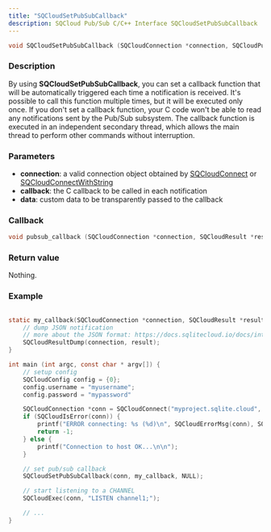 ```yaml
---
title: "SQCloudSetPubSubCallback"
description: SQCloud Pub/Sub C/C++ Interface SQCloudSetPubSubCallback
---
```


```c
void SQCloudSetPubSubCallback (SQCloudConnection *connection, SQCloudPubSubCB callback, void *data);
```

### Description
By using **SQCloudSetPubSubCallback**, you can set a callback function that will be automatically triggered each time a notification is received. It's possible to call this function multiple times, but it will be executed only once. If you don't set a callback function, your C code won't be able to read any notifications sent by the Pub/Sub subsystem. The callback function is executed in an independent secondary thread, which allows the main thread to perform other commands without interruption.


### Parameters
* **connection**: a valid connection object obtained by [SQCloudConnect](/docs/sdk/c/sqcloudconnect) or [SQCloudConnectWithString](/docs/sdk/c/sqcloudconnectwithstring)
* **callback**: the C callback to be called in each notification
* **data**: custom data to be transparently passed to the callback

### Callback
```c
void pubsub_callback (SQCloudConnection *connection, SQCloudResult *result, void *data);
```

### Return value
Nothing.

### Example
```c

static my_callback(SQCloudConnection *connection, SQCloudResult *result, void *data) {
    // dump JSON notification
    // more about the JSON format: https://docs.sqlitecloud.io/docs/introduction/pubsub_payload
    SQCloudResultDump(connection, result);
}

int main (int argc, const char * argv[]) {
    // setup config
    SQCloudConfig config = {0};
    config.username = "myusername";
    config.password = "mypassword"

    SQCloudConnection *conn = SQCloudConnect("myproject.sqlite.cloud", SQCLOUD_DEFAULT_PORT, &config);
    if (SQCloudIsError(conn)) {
        printf("ERROR connecting: %s (%d)\n", SQCloudErrorMsg(conn), SQCloudErrorCode(conn));
        return -1;
    } else {
        printf("Connection to host OK...\n\n");
    }

    // set pub/sub callback
    SQCloudSetPubSubCallback(conn, my_callback, NULL);

    // start listening to a CHANNEL
    SQCloudExec(conn, "LISTEN channel1;");

    // ...
}
```